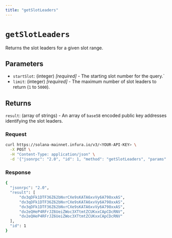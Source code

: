 ```yaml
---
title: "getSlotLeaders"
---
```



# `getSlotLeaders`

Returns the slot leaders for a given slot range.

## Parameters

- `startSlot`: (integer) _[required]_ - The starting slot number for the query.`
- `limit`: (integer) _[required]_ - The maximum number of slot leaders to return (`1` to `5000`).

## Returns

`result`: (array of strings) - An array  of `base58` encoded public key addresses identifying the slot leaders.

### Request

<Tabs>
  <TabItem value="curl">

  ```bash
  curl https://solana-mainnet.infura.io/v3/<YOUR-API-KEY> \
    -X POST \
    -H "Content-Type: application/json" \
    -d '{"jsonrpc": "2.0", "id": 1, "method": "getSlotLeaders", "params": [373184397, 5]}'
   ```

  </TabItem>
</Tabs>

### Response

<Tabs>
  <TabItem value="JSON">

  ```bash
  {
    "jsonrpc": "2.0",
    "result": [
        "dv3qDFk1DTF36Z62bNvrCXe9sKATA6xvVy6A798xxAS",
        "dv3qDFk1DTF36Z62bNvrCXe9sKATA6xvVy6A798xxAS",
        "dv3qDFk1DTF36Z62bNvrCXe9sKATA6xvVy6A798xxAS",
        "dv2eQHeP4RFrJZ6UeiZWoc3XTtmtZCUKxxCApCDcRNV",
        "dv2eQHeP4RFrJZ6UeiZWoc3XTtmtZCUKxxCApCDcRNV"
    ],
    "id": 1
  }
  ```

  </TabItem>
</Tabs>